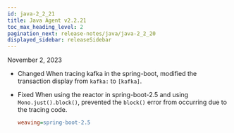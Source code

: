 ```yaml
---
id: java-2_2_21
title: Java Agent v2.2.21
toc_max_heading_level: 2
pagination_next: release-notes/java/java-2_2_20
displayed_sidebar: releaseSidebar
---
```


November 2, 2023

- <Status>Changed</Status> When tracing kafka in the spring-boot, modified the transaction display from <code>kafka:</code> to <code>[kafka]</code>.

- <Status>Fixed</Status> When using the reactor in spring-boot-2.5 and using <code>Mono.just().block()</code>, prevented the <code>block()</code> error from occurring due to the tracing code.

  ```ini title='whatap.conf'
  weaving=spring-boot-2.5
  ```
